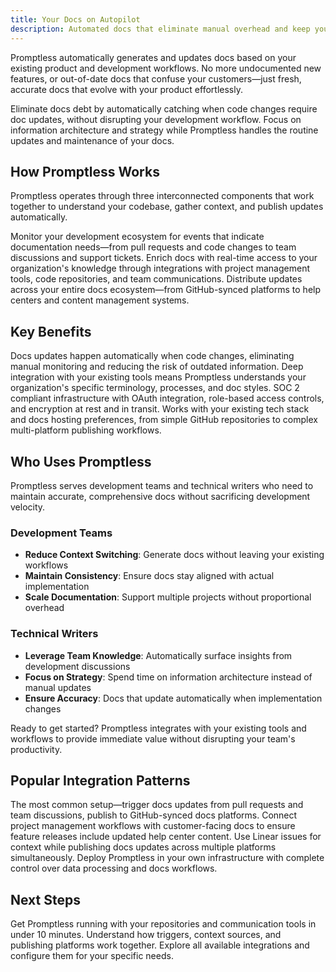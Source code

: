 ```yaml
---
title: Your Docs on Autopilot
description: Automated docs that eliminate manual overhead and keep your docs current with your codebase
---
```



Promptless automatically generates and updates docs based on your existing product and development workflows. No more undocumented new features, or out-of-date docs that confuse your customers—just fresh, accurate docs that evolve with your product effortlessly.

<CardGroup cols={2}>
  <Card title="For Development Teams" icon="fa-regular fa-code">
    Eliminate docs debt by automatically catching when code changes require doc updates, without disrupting your development workflow.
  </Card>
  
  <Card title="For Technical Writers" icon="fa-regular fa-pen-to-square">
    Focus on information architecture and strategy while Promptless handles the routine updates and maintenance of your docs.
  </Card>
</CardGroup>

## How Promptless Works

Promptless operates through three interconnected components that work together to understand your codebase, gather context, and publish updates automatically.

<CardGroup cols={1}>
  <Card title="Intelligent Triggers" icon="fa-regular fa-bolt" href="/docs/core-concepts/triggers">
    Monitor your development ecosystem for events that indicate documentation needs—from pull requests and code changes to team discussions and support tickets.
  </Card>
  
  <Card title="Contextual Understanding" icon="fa-regular fa-brain" href="/docs/core-concepts/context-sources">
    Enrich docs with real-time access to your organization's knowledge through integrations with project management tools, code repositories, and team communications.
  </Card>
  
  <Card title="Multi-Platform Publishing" icon="fa-regular fa-share-nodes" href="/docs/core-concepts/doc-cm-ss">
    Distribute updates across your entire docs ecosystem—from GitHub-synced platforms to help centers and content management systems.
  </Card>
</CardGroup>

## Key Benefits

<CardGroup cols={2}>
  <Card title="Automated Workflows" icon="fa-regular fa-arrows-rotate">
    Docs updates happen automatically when code changes, eliminating manual monitoring and reducing the risk of outdated information.
  </Card>
  
  <Card title="Contextual Intelligence" icon="fa-regular fa-lightbulb">
    Deep integration with your existing tools means Promptless understands your organization's specific terminology, processes, and doc styles.
  </Card>
  
  <Card title="Enterprise Security" icon="fa-regular fa-shield">
    SOC 2 compliant infrastructure with OAuth integration, role-based access controls, and encryption at rest and in transit.
  </Card>
  
  <Card title="Flexible Integration" icon="fa-regular fa-plug">
    Works with your existing tech stack and docs hosting preferences, from simple GitHub repositories to complex multi-platform publishing workflows.
  </Card>
</CardGroup>

## Who Uses Promptless

Promptless serves development teams and technical writers who need to maintain accurate, comprehensive docs without sacrificing development velocity.

### Development Teams
- **Reduce Context Switching**: Generate docs without leaving your existing workflows
- **Maintain Consistency**: Ensure docs stay aligned with actual implementation  
- **Scale Documentation**: Support multiple projects without proportional overhead

### Technical Writers  
- **Leverage Team Knowledge**: Automatically surface insights from development discussions
- **Focus on Strategy**: Spend time on information architecture instead of manual updates
- **Ensure Accuracy**: Docs that update automatically when implementation changes

<Tip>
Ready to get started? Promptless integrates with your existing tools and workflows to provide immediate value without disrupting your team's productivity.
</Tip>

## Popular Integration Patterns

<CardGroup cols={2}>
  <Card title="GitHub + Slack" icon="fa-brands fa-github" href="/docs/getting-started">
    The most common setup—trigger docs updates from pull requests and team discussions, publish to GitHub-synced docs platforms.
  </Card>
  
  <Card title="Jira + Help Center" icon="fa-regular fa-ticket" href="/docs/integrations">
    Connect project management workflows with customer-facing docs to ensure feature releases include updated help center content.
  </Card>
  
  <Card title="Linear + Multi-Platform" icon="fa-regular fa-diagram-project" href="/docs/integrations">
    Use Linear issues for context while publishing docs updates across multiple platforms simultaneously.
  </Card>
  
  <Card title="Self-Hosted" icon="fa-regular fa-server" href="/docs/self-hosting">
    Deploy Promptless in your own infrastructure with complete control over data processing and docs workflows.
  </Card>
</CardGroup>

## Next Steps

<CardGroup cols={3}>
  <Card title="Quick Setup" icon="fa-regular fa-rocket" href="/docs/getting-started">
    Get Promptless running with your repositories and communication tools in under 10 minutes.
  </Card>
  
  <Card title="Core Concepts" icon="fa-regular fa-lightbulb" href="/docs/core-concepts">
    Understand how triggers, context sources, and publishing platforms work together.
  </Card>
  
  <Card title="Integrations" icon="fa-regular fa-plug" href="/docs/integrations">
    Explore all available integrations and configure them for your specific needs.
  </Card>
</CardGroup>
